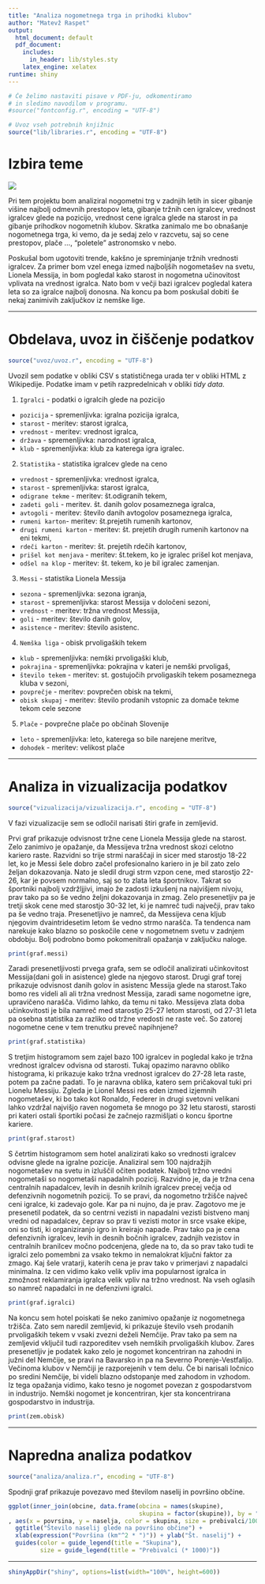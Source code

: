 ```yaml
---
title: "Analiza nogometnega trga in prihodki klubov"
author: "Matevž Raspet"
output:
  html_document: default
  pdf_document:
    includes:
      in_header: lib/styles.sty
    latex_engine: xelatex
runtime: shiny
---
```


```r
# Če želimo nastaviti pisave v PDF-ju, odkomentiramo
# in sledimo navodilom v programu.
#source("fontconfig.r", encoding = "UTF-8")

# Uvoz vseh potrebnih knjižnic
source("lib/libraries.r", encoding = "UTF-8")
```

# Izbira teme


![](https://images.pexels.com/photos/39562/the-ball-stadion-football-the-pitch-39562.jpeg?cs=srgb&dl=ball-football-game-39562.jpg&fm=jpg)



Pri tem projektu bom analiziral nogometni trg v zadnjih letih in sicer gibanje višine najbolj odmevnih prestopov leta, gibanje tržnih cen igralcev,  vrednost igralcev glede na pozicijo, vrednost cene igralca glede na starost in pa gibanje prihodkov nogometnih klubov. Skratka zanimalo me bo obnašanje nogometnega trga, ki vemo, da je sedaj zelo v razcvetu, saj so cene prestopov, plače ...,  "poletele" astronomsko v nebo.

Poskušal bom ugotoviti trende, kakšno je spreminjanje tržnih vrednosti igralcev. Za primer bom vzel enega izmed najboljših nogometašev na svetu, Lionela Messija, in bom pogledal kako starost in nogometna učinovitost vplivata na vrednost igralca. Nato bom v večji bazi igralcev pogledal katera leta so za igralce najbolj donosna. Na koncu pa bom poskušal dobiti še nekaj zanimivih zaključkov iz nemške lige.


***

# Obdelava, uvoz in čiščenje podatkov

```r
source("uvoz/uvoz.r", encoding = "UTF-8")
```

Uvozil sem podatke  v obliki CSV s statističnega urada ter v obliki HTML
z Wikipedije. Podatke imam v petih razpredelnicah v obliki *tidy data*.

1. `Igralci` - podatki o igralcih glede na pozicijo
  - `pozicija` - spremenljivka: igralna pozicija igralca,
  - `starost` - meritev: starost igralca,
  - `vrednost` - meritev: vrednost igralca,
  - `država` - spremenljivka: narodnost igralca,
  - `klub` - spremenljivka: klub za katerega igra igralec.
  
2. `Statistika` - statistika igralcev glede na ceno
  - `vrednost` - spremenljivka: vrednost igralca,
  - `starost` - spremenljivka: starost igralca,
  - `odigrane tekme` - meritev: št.odigranih tekem,
  - `zadeti goli` - meritev. št. danih golov posameznega igralca,
  - `avtogoli` - meritev: število danih avtogolov posameznega igralca,
  - `rumeni karton`- meritev: št.prejetih rumenih kartonov,
  - `drugi rumeni karton` - meritev: št. prejetih drugih rumenih kartonov na eni tekmi,
  - `rdeči karton` - meritev: št. prejetih rdečih kartonov,
  - `prišel kot menjava` - meritev: št.tekem, ko je igralec prišel kot menjava,
  - `odšel na klop` - meritev: št. tekem, ko je bil igralec zamenjan.

3. `Messi` - statistika Lionela Messija
  - `sezona` - spremenljivka: sezona igranja,
  - `starost` - spremenljivka: starost Messija v določeni sezoni,
  - `vrednost` - meritev: tržna vrednost Messija,
  - `goli` - meritev: število danih golov,
  - `asistence` - meritev: število asistenc.
  
  
4. `Nemška liga` - obisk prvoligaških tekem
  - `klub` - spremenljivka: nemški prvoligaški klub,
  - `pokrajina` - spremenljivka: pokrajina v kateri je nemški prvoligaš,
  - `število tekem` - meritev: st. gostujočih prvoligaskih tekem posameznega kluba v sezoni,
  - `povprečje` - meritev: povprečen obisk na tekmi,
  - `obisk skupaj` - meritev: število prodanih vstopnic za domače tekme tekom cele sezone
  
5. `Plače` - povprečne plače po občinah Slovenije
  - `leto` - spremenljivka: leto, katerega so bile narejene meritve,
  - `dohodek` - meritev: velikost plače



***

# Analiza in vizualizacija podatkov

```r
source("vizualizacija/vizualizacija.r", encoding = "UTF-8")
```

V fazi vizualizacije sem se odločil narisati štiri grafe in zemljevid.

Prvi graf prikazuje odvisnost tržne cene Lionela Messija glede na starost. 
Zelo zanimivo je opažanje, da Messijeva tržna vrednost skozi celotno kariero raste. Razvidni so trije strmi naraščaji in sicer med starostjo 18-22 let, ko je Messi šele dobro začel profesionalno kariero in je bil zato zelo željan dokazovanja. Nato je sledil drugi strm vzpon cene, med starostjo 22-26, kar je povsem normalno, saj so to zlata leta športnikov. Takrat so športniki najbolj vzdržljjivi, imajo že zadosti izkušenj na najvišjem nivoju, prav tako pa so še vedno željni dokazovanja in zmag.
Zelo presenetljiv pa je tretji skok cene med starostjo 30-32 let, ki je namreč tudi največji, prav tako pa še vedno traja. Presenetljivo je namreč, da Messijeva cena kljub njegovim dvaintridesetim letom še vedno strmo narašča. Ta tendenca nam narekuje kako blazno so poskočile cene v nogometnem svetu v zadnjem obdobju.
Bolj podrobno bomo pokomenitrali opažanja v zaključku naloge.

```r
print(graf.messi)
```


Zaradi presenetljivosti prvega grafa, sem se odločil analizirati učinkovitost Messija(dani goli in asistence) glede na njegovo starost.
Drugi graf torej  prikazuje odvisnost danih golov in asistenc Messija glede na starost.Tako bomo res videli ali ali tržna vrednost Messija, zaradi same nogometne igre, upravičeno narašča.
Vidimo lahko, da temu ni tako. Messijeva zlata doba učinkovitosti je bila namreč med starostjo 25-27 letom starosti, od 27-31 leta pa osebna statistika za razliko od tržne vredosti ne raste več.
So zatorej nogometne cene v tem trenutku preveč napihnjene?
```r
print(graf.statistika)
```

S tretjim histogramom sem zajel bazo 100 igralcev in pogledal kako je tržna vrednost igralcev odvisna od starosti.
Tukaj opazimo naravno obliko histograma, ki prikazuje kako tržna vrednost igralcev do 27-28 leta raste, potem pa začne padati.
To je naravna oblika, katero sem pričakoval tuki pri Lionelu Messiju. Zgleda je Lionel Messi res eden izmed izjemnih nogometašev, ki bo tako kot Ronaldo, Federer in drugi svetovni velikani lahko vzdržal najvišjo raven nogometa še mnogo po 32 letu starosti, starosti pri kateri ostali športiki počasi že začnejo razmišljati o koncu športne kariere.

```r
print(graf.starost)
```


S četrtim histogramom sem hotel analizirati kako so vrednosti igralcev odvisne glede na igralne pozicije.
Analiziral sem 100 najdražjih nogometašev na svetu in izluščil očiten podatek. Najbolj tržno vredni nogometaši so nogometaši napadalnih pozicij. Razvidno je, da je tržna cena centralnih napadalcev, levih in desnih krilnih igralcev precej večja od defenzivnih nogometnih pozicij.
To se pravi, da nogometno tržišče največ ceni igralce, ki zadevajo gole. Kar pa ni nujno, da je prav. Zagotovo me je presenetil podatek, da so centrni vezisti in napadalni vezisti bistveno manj vredni od napadalcev, čeprav so prav ti vezisti motor in srce vsake ekipe, oni so tisti, ki organiziranjo igro in kreirajo napade. 
Prav tako pa je cena defenzivnih igralcev, levih in desnih bočnih igralcev, zadnjih vezistov in centralnih branilcev močno podcenjena, glede na to, da so prav tako tudi te igralci zelo pomembni za vsako tekmo in nemalokrat ključni faktor za zmago. Kaj šele vratarji, katerih cena je prav tako v primerjavi z napadalci minimalna.
Iz cen vidimo kako velik vpliv ima popularnost igralca in zmožnost reklamiranja igralca velik vpliv na tržno vrednost. Na vseh oglasih so namreč napadalci in ne defenzivni igralci.

```r
print(graf.igralci)
```

Na koncu sem hotel poiskati še neko zanimivo opažanje iz nogometnega tržišča.
Zato sem naredil zemljevid, ki prikazuje število vseh prodanih prvoligaških tekem v vsaki zvezni deželi Nemčije. Prav tako pa sem na zemljevid vključil tudi razporeditev vseh nemških prvoligaških klubov.
Zares presenetljiv je podatek kako zelo je nogomet koncentriran na zahodni in južni del Nemčije, se pravi na Bavarsko in pa na Severno Porenje-Vestfalijo. Večinoma klubov v Nemčiji je razporejenih v tem delu. Če bi narisali ločnico po sredini Nemčije, bi videli blazno odstopanje med zahodom in vzhodom.
Iz tega opažanja vidimo, kako tesno je nogomet povezan z gospodarstvom in industrijo. Nemški nogomet je koncentriran, kjer sta koncentrirana gospodarstvo in industrija.


```r
print(zem.obisk)
```


***

# Napredna analiza podatkov

```r
source("analiza/analiza.r", encoding = "UTF-8")
```

Spodnji graf prikazuje povezavo med številom naselij in površino občine.

```r
ggplot(inner_join(obcine, data.frame(obcina = names(skupine),
                                     skupina = factor(skupine)), by = "obcina")
, aes(x = povrsina, y = naselja, color = skupina, size = prebivalci/1000)) + geom_point() +
  ggtitle("Število naselij glede na površino občine") +
  xlab(expression("Površina (km"^2 * ")")) + ylab("Št. naselij") +
  guides(color = guide_legend(title = "Skupina"),
         size = guide_legend(title = "Prebivalci (* 1000)"))
```

***

```r
shinyAppDir("shiny", options=list(width="100%", height=600))
```
